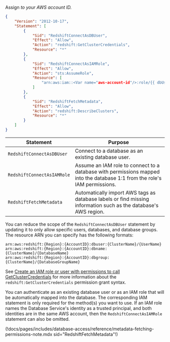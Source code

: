 Assign <Var name="aws-account-id"/> to your AWS account ID.

```json
{
    "Version": "2012-10-17",
    "Statement": [
        {
            "Sid": "RedshiftConnectAsDBUser",
            "Effect": "Allow",
            "Action": "redshift:GetClusterCredentials",
            "Resource": "*"
        },
        {
            "Sid": "RedshiftConnectAsIAMRole",
            "Effect": "Allow",
            "Action": "sts:AssumeRole",
            "Resource": [
                "arn:aws:iam::<Var name="aws-account-id"/>:role/{{ dbUserRole }}"
            ]
        },
        {
            "Sid": "RedshiftFetchMetadata",
            "Effect": "Allow",
            "Action": "redshift:DescribeClusters",
            "Resource": "*"
        }
    ]
}
```

| Statement | Purpose |
| --------- | ------- |
|`RedshiftConnectAsDBUser` | Connect to a database as an existing database user. |
|`RedshiftConnectAsIAMRole` | Assume an IAM role to connect to a database with permissions mapped into the database 1:1 from the role's IAM permissions. |
|`RedshiftFetchMetadata` | Automatically import AWS tags as database labels or find missing information such as the database's AWS region. |

You can reduce the scope of the `RedshiftConnectAsDBUser` statement by updating
it to only allow specific users, databases, and database groups.
The resource ARN you can specify has the following formats:
```code
arn:aws:redshift:{Region}:{AccountID}:dbuser:{ClusterName}/{UserName}
arn:aws:redshift:{Region}:{AccountID}:dbname:{ClusterName}/{DatabaseName}
arn:aws:redshift:{Region}:{AccountID}:dbgroup:{ClusterName}/{DatabaseGroupName}
```

See [Create an IAM role or user with permissions to call GetClusterCredentials](https://docs.aws.amazon.com/redshift/latest/mgmt/generating-iam-credentials-role-permissions.html)
for more information about the `redshift:GetClusterCredentials` permission
grant syntax.

You can authenticate as an existing database user or as an IAM role that will
be automatically mapped into the database.
The corresponding IAM statement is only required for the method(s) you want to
use.
If an IAM role names the Database Service's identity as a trusted principal,
and both identities are in the same AWS account, then the
`RedshiftConnectAsIAMRole` statement can also be omitted.

(!docs/pages/includes/database-access/reference/metadata-fetching-permissions-note.mdx sid="RedshiftFetchMetadata"!)
